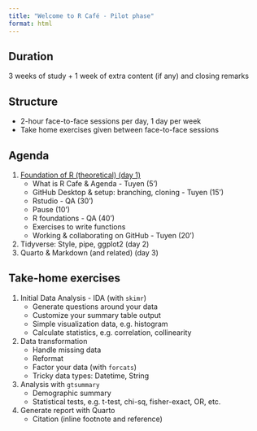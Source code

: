 ```yaml
---
title: "Welcome to R Café - Pilot phase"
format: html
---
```


## Duration
3 weeks of study + 1 week of extra content (if any) and closing remarks

## Structure
- 2-hour face-to-face sessions per day, 1 day per week
- Take home exercises given between face-to-face sessions

## Agenda
1. [Foundation of R (theoretical) (day 1)](intro.qmd)
	- What is R Cafe & Agenda - Tuyen (5')
	- GitHub Desktop & setup: branching, cloning - Tuyen (15')
	- Rstudio - QA (30')
	- Pause (10')
	- R foundations - QA (40')
	- Exercises to write functions
	- Working & collaborating on GitHub - Tuyen (20')

2. Tidyverse: Style, pipe, ggplot2 (day 2)
3. Quarto & Markdown (and related) (day 3)

## Take-home exercises
1. Initial Data Analysis - IDA (with `skimr`)
	- Generate questions around your data
	- Customize your summary table output
	- Simple visualization data, e.g. histogram
	- Calculate statistics, e.g. correlation, collinearity
2. Data transformation
	- Handle missing data
	- Reformat
	- Factor your data (with `forcats`)
	- Tricky data types: Datetime, String
3. Analysis with `gtsummary`
	- Demographic summary
	- Statistical tests, e.g. t-test, chi-sq, fisher-exact, OR, etc.
4. Generate report with Quarto
	- Citation (inline footnote and reference)
